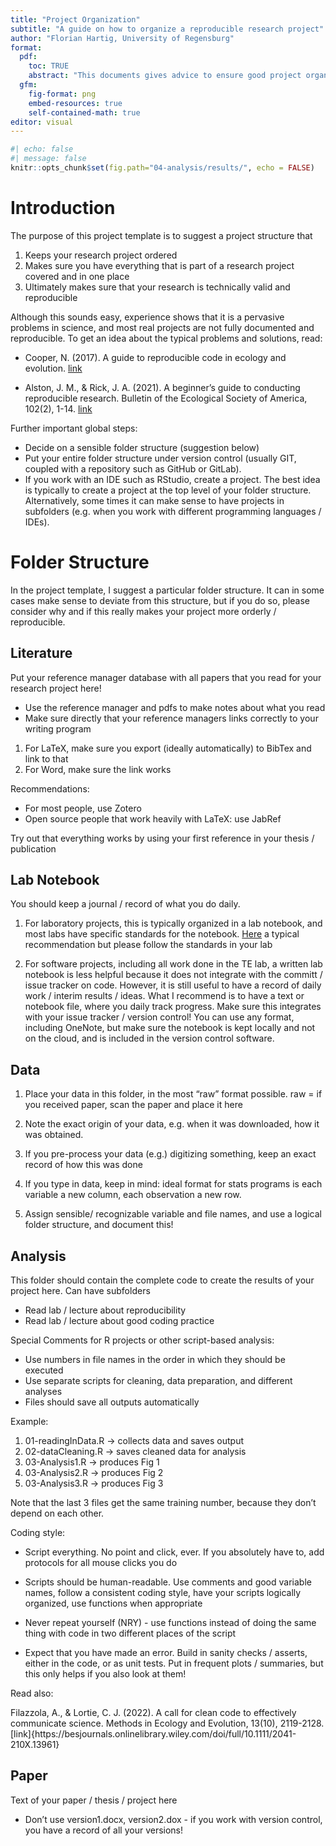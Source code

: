 ```yaml
---
title: "Project Organization"
subtitle: "A guide on how to organize a reproducible research project"
author: "Florian Hartig, University of Regensburg"
format: 
  pdf:
    toc: TRUE
    abstract: "This documents gives advice to ensure good project organization and reproducibility in a research project."
  gfm:
    fig-format: png
    embed-resources: true
    self-contained-math: true    
editor: visual
---
```


```r
#| echo: false
#| message: false
knitr::opts_chunk$set(fig.path="04-analysis/results/", echo = FALSE)
```

# Introduction

The purpose of this project template is to suggest a project structure that

1.  Keeps your research project ordered
2.  Makes sure you have everything that is part of a research project covered and in one place
3.  Ultimately makes sure that your research is technically valid and reproducible

Although this sounds easy, experience shows that it is a pervasive problems in science, and most real projects are not fully documented and reproducible. To get an idea about the typical problems and solutions, read:

-   Cooper, N. (2017). A guide to reproducible code in ecology and evolution. [link](https://www.britishecologicalsociety.org/wp-content/uploads/2017/12/guide-to-reproducible-code.pdf)

-   Alston, J. M., & Rick, J. A. (2021). A beginner's guide to conducting reproducible research. Bulletin of the Ecological Society of America, 102(2), 1-14. [link](https://esajournals.onlinelibrary.wiley.com/doi/full/10.1002/bes2.1801)

Further important global steps:

-   Decide on a sensible folder structure (suggestion below)
-   Put your entire folder structure under version control (usually GIT, coupled with a repository such as GitHub or GitLab).
-   If you work with an IDE such as RStudio, create a project. The best idea is typically to create a project at the top level of your folder structure. Alternatively, some times it can make sense to have projects in subfolders (e.g. when you work with different programming languages / IDEs).

# Folder Structure

In the project template, I suggest a particular folder structure. It can in some cases make sense to deviate from this structure, but if you do so, please consider why and if this really makes your project more orderly / reproducible.

## Literature

Put your reference manager database with all papers that you read for your research project here!

-   Use the reference manager and pdfs to make notes about what you read
-   Make sure directly that your reference managers links correctly to your writing program

1)  For LaTeX, make sure you export (ideally automatically) to BibTex and link to that
2)  For Word, make sure the link works

Recommendations:

-   For most people, use Zotero
-   Open source people that work heavily with LaTeX: use JabRef

Try out that everything works by using your first reference in your thesis / publication

## Lab Notebook

You should keep a journal / record of what you do daily.

1.  For laboratory projects, this is typically organized in a lab notebook, and most labs have specific standards for the notebook. [Here](https://www.ucc.ie/en/media/support/techtransfer/NotebookGuidelinesv1_000.pdf) a typical recommendation but please follow the standards in your lab

2.  For software projects, including all work done in the TE lab, a written lab notebook is less helpful because it does not integrate with the committ / issue tracker on code. However, it is still useful to have a record of daily work / interim results / ideas. What I recommend is to have a text or notebook file, where you daily track progress. Make sure this integrates with your issue tracker / version control! You can use any format, including OneNote, but make sure the notebook is kept locally and not on the cloud, and is included in the version control software.

## Data

1.  Place your data in this folder, in the most "raw" format possible. raw = if you received paper, scan the paper and place it here

2.  Note the exact origin of your data, e.g. when it was downloaded, how it was obtained.

3.  If you pre-process your data (e.g.) digitizing something, keep an exact record of how this was done

4.  If you type in data, keep in mind: ideal format for stats programs is each variable a new column, each observation a new row.

5.  Assign sensible/ recognizable variable and file names, and use a logical folder structure, and document this!

## Analysis

This folder should contain the complete code to create the results of your project here. Can have subfolders

-   Read lab / lecture about reproducibility
-   Read lab / lecture about good coding practice

Special Comments for R projects or other script-based analysis:

-   Use numbers in file names in the order in which they should be executed
-   Use separate scripts for cleaning, data preparation, and different analyses
-   Files should save all outputs automatically

Example:

1.  01-readingInData.R -\> collects data and saves output
2.  02-dataCleaning.R -\> saves cleaned data for analysis
3.  03-Analysis1.R -\> produces Fig 1
4.  03-Analysis2.R -\> produces Fig 2
5.  03-Analysis3.R -\> produces Fig 3

Note that the last 3 files get the same training number, because they don't depend on each other.

Coding style:

-   Script everything. No point and click, ever. If you absolutely have to, add protocols for all mouse clicks you do

-   Scripts should be human-readable. Use comments and good variable names, follow a consistent coding style, have your scripts logically organized, use functions when appropriate

-   Never repeat yourself (NRY) - use functions instead of doing the same thing with code in two different places of the script

-   Expect that you have made an error. Build in sanity checks / asserts, either in the code, or as unit tests. Put in frequent plots / summaries, but this only helps if you also look at them!

Read also:

Filazzola, A., & Lortie, C. J. (2022). A call for clean code to effectively communicate science. Methods in Ecology and Evolution, 13(10), 2119-2128.\[link\]{https://besjournals.onlinelibrary.wiley.com/doi/full/10.1111/2041-210X.13961}

## Paper

Text of your paper / thesis / project here

-   Don't use version1.docx, version2.dox - if you work with version control, you have a record of all your versions!
